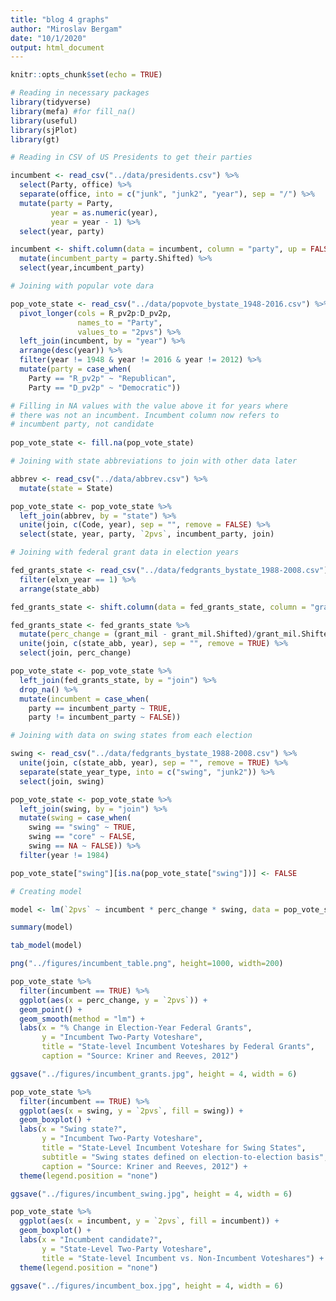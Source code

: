 ```yaml
---
title: "blog 4 graphs"
author: "Miroslav Bergam"
date: "10/1/2020"
output: html_document
---
```


```r
knitr::opts_chunk$set(echo = TRUE)

# Reading in necessary packages
library(tidyverse)
library(mefa) #for fill_na()
library(useful)
library(sjPlot)
library(gt)

```

```r

# Reading in CSV of US Presidents to get their parties

incumbent <- read_csv("../data/presidents.csv") %>%
  select(Party, office) %>%
  separate(office, into = c("junk", "junk2", "year"), sep = "/") %>%
  mutate(party = Party,
         year = as.numeric(year),
         year = year - 1) %>%
  select(year, party) 

incumbent <- shift.column(data = incumbent, column = "party", up = FALSE, len = 1) %>%
  mutate(incumbent_party = party.Shifted) %>%
  select(year,incumbent_party)

# Joining with popular vote dara

pop_vote_state <- read_csv("../data/popvote_bystate_1948-2016.csv") %>%
  pivot_longer(cols = R_pv2p:D_pv2p,
               names_to = "Party",
               values_to = "2pvs") %>%
  left_join(incumbent, by = "year") %>%
  arrange(desc(year)) %>%
  filter(year != 1948 & year != 2016 & year != 2012) %>%
  mutate(party = case_when(
    Party == "R_pv2p" ~ "Republican",
    Party == "D_pv2p" ~ "Democratic"))

# Filling in NA values with the value above it for years where
# there was not an incumbent. Incumbent column now refers to
# incumbent party, not candidate
  
pop_vote_state <- fill.na(pop_vote_state) 

# Joining with state abbreviations to join with other data later

abbrev <- read_csv("../data/abbrev.csv") %>%
  mutate(state = State)

pop_vote_state <- pop_vote_state %>%
  left_join(abbrev, by = "state") %>%
  unite(join, c(Code, year), sep = "", remove = FALSE) %>%
  select(state, year, party, `2pvs`, incumbent_party, join)

# Joining with federal grant data in election years

fed_grants_state <- read_csv("../data/fedgrants_bystate_1988-2008.csv") %>%
  filter(elxn_year == 1) %>%
  arrange(state_abb) 

fed_grants_state <- shift.column(data = fed_grants_state, column = "grant_mil", up = FALSE, len = 1)

fed_grants_state <- fed_grants_state %>%
  mutate(perc_change = (grant_mil - grant_mil.Shifted)/grant_mil.Shifted * 100) %>%
  unite(join, c(state_abb, year), sep = "", remove = TRUE) %>%
  select(join, perc_change)

pop_vote_state <- pop_vote_state %>%
  left_join(fed_grants_state, by = "join") %>%
  drop_na() %>%
  mutate(incumbent = case_when(
    party == incumbent_party ~ TRUE,
    party != incumbent_party ~ FALSE))

# Joining with data on swing states from each election

swing <- read_csv("../data/fedgrants_bystate_1988-2008.csv") %>%
  unite(join, c(state_abb, year), sep = "", remove = TRUE) %>%
  separate(state_year_type, into = c("swing", "junk2")) %>%
  select(join, swing)

pop_vote_state <- pop_vote_state %>%
  left_join(swing, by = "join") %>%
  mutate(swing = case_when(
    swing == "swing" ~ TRUE,
    swing == "core" ~ FALSE,
    swing == NA ~ FALSE)) %>%
  filter(year != 1984)

pop_vote_state["swing"][is.na(pop_vote_state["swing"])] <- FALSE

```

```r

# Creating model

model <- lm(`2pvs` ~ incumbent * perc_change * swing, data = pop_vote_state) 

summary(model) 

tab_model(model)

png("../figures/incumbent_table.png", height=1000, width=200)

```

```r

pop_vote_state %>%
  filter(incumbent == TRUE) %>% 
  ggplot(aes(x = perc_change, y = `2pvs`)) + 
  geom_point() + 
  geom_smooth(method = "lm") +
  labs(x = "% Change in Election-Year Federal Grants",
       y = "Incumbent Two-Party Voteshare",
       title = "State-level Incumbent Voteshares by Federal Grants",
       caption = "Source: Kriner and Reeves, 2012")

ggsave("../figures/incumbent_grants.jpg", height = 4, width = 6)

```
```r

pop_vote_state %>%
  filter(incumbent == TRUE) %>% 
  ggplot(aes(x = swing, y = `2pvs`, fill = swing)) + 
  geom_boxplot() +
  labs(x = "Swing state?",
       y = "Incumbent Two-Party Voteshare",
       title = "State-Level Incumbent Voteshare for Swing States", 
       subtitle = "Swing states defined on election-to-election basis",
       caption = "Source: Kriner and Reeves, 2012") +
  theme(legend.position = "none")

ggsave("../figures/incumbent_swing.jpg", height = 4, width = 6)

```


```r

pop_vote_state %>%
  ggplot(aes(x = incumbent, y = `2pvs`, fill = incumbent)) + 
  geom_boxplot() + 
  labs(x = "Incumbent candidate?",
       y = "State-Level Two-Party Voteshare",
       title = "State-level Incumbent vs. Non-Incumbent Voteshares") + 
  theme(legend.position = "none")

ggsave("../figures/incumbent_box.jpg", height = 4, width = 6)

```





